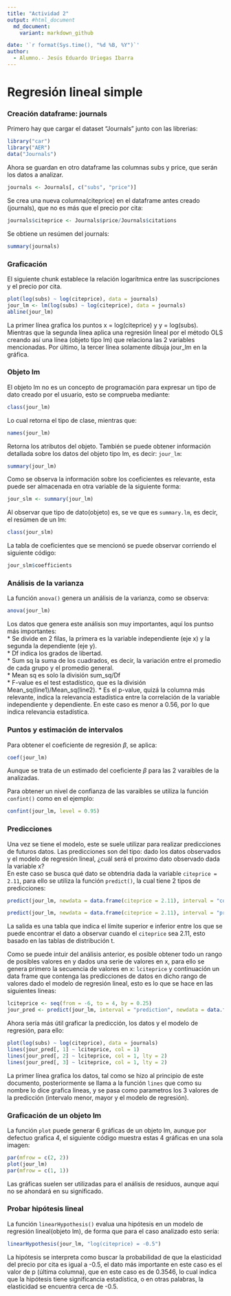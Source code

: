 ```yaml
---
title: "Actividad 2"
output: #html_document
  md_document:
    variant: markdown_github

date: '`r format(Sys.time(), "%d %B, %Y")`'
author:
  - Alumno.- Jesús Eduardo Uriegas Ibarra
---
```


# Regresión lineal simple

### Creación dataframe: journals
Primero hay que cargar el dataset "Journals" junto con las librerias:
```r
library("car")
library("AER")
data("Journals")
```
Ahora se guardan en otro dataframe las columnas subs y price, que serán los datos a analizar.
```r
journals <- Journals[, c("subs", "price")]
```

Se crea una nueva columna(citeprice) en el dataframe antes creado (journals), que no es más que el precio por cita:
```r
journals$citeprice <- Journals$price/Journals$citations
```

Se obtiene un resúmen del journals:
```r
summary(journals)
```

### Graficación
El siguiente chunk establece la relación logarítmica entre las suscripciones y el precio por cita.
```r
plot(log(subs) ~ log(citeprice), data = journals)
jour_lm <- lm(log(subs) ~ log(citeprice), data = journals)
abline(jour_lm)
```
La primer línea grafica los puntos x = log(citeprice) y y = log(subs). Mientras que la segunda línea aplica una regresión lineal por el método OLS creando así una línea (objeto tipo lm) que relaciona las 2 variables mencionadas.
Por último, la tercer línea solamente dibuja jour_lm en la gráfica.

### Objeto lm
El objeto lm no es un concepto de programación para expresar un tipo de dato creado por el usuario, esto se comprueba mediante:
```r
class(jour_lm)
```

Lo cual retorna el tipo de clase, mientras que:
```r
names(jour_lm)
```

Retorna los atributos del objeto.
También se puede obtener información detallada sobre los datos del objeto tipo lm, es decir: `jour_lm`:
```r
summary(jour_lm)
```

Como se observa la información sobre los coeficientes es relevante, esta  puede ser almacenada en otra variable de la siguiente forma:
```r
jour_slm <- summary(jour_lm)
```

Al observar que tipo de dato(objeto) es, se ve que es `summary.lm`, es decir, el resúmen de un lm:
```r
class(jour_slm)
```

La tabla de coeficientes que se mencionó se puede observar corriendo el siguiente código:
```r
jour_slm$coefficients
```

### Análisis de la varianza
La función `anova()` genera un análisis de la varianza, como se observa:
```r
anova(jour_lm)
```
Los datos que genera este análisis son muy importantes, aquí los puntso más importantes:  
* Se divide en 2 filas, la primera es la variable independiente (eje x) y la segunda la dependiente (eje y).  
* Df indica los grados de libertad.  
* Sum sq la suma de los cuadrados, es decir, la variación entre el promedio de cada grupo y el promedio general.  
* Mean sq es solo la división sum_sq/Df  
* F-value es el test estadístico, que es la división Mean_sq(line1)/Mean_sq(line2). 
* Es el p-value, quizá la columna más relevante, indica la relevancia estadística entre la correlación de la variable independiente y dependiente. En este caso es menor a 0.56, por lo que indica relevancia estadística.  

### Puntos y estimación de intervalos
Para obtener el coeficiente de regresión $\beta$, se aplica:
```r
coef(jour_lm)
```
Aunque se trata de un estimado del coeficiente $\beta$ para las 2 varaibles de la analizadas.

Para obtener un nivel de confianza de las varaibles se utiliza la función `confint()` como en el ejemplo:
```r
confint(jour_lm, level = 0.95)
```
### Predicciones
Una vez se tiene el modelo, este se suele utilizar para realizar predicciones de futuros datos. Las predicciones son del tipo: dado los datos observados y el modelo de regresión lineal, ¿cuál será el proximo dato observado dada la variable x?  
En este caso se busca qué dato se obtendria dada la variable `citeprice = 2.11`, para ello se utiliza la función `predict()`, la cual tiene 2 tipos de predicciones:
```r
predict(jour_lm, newdata = data.frame(citeprice = 2.11), interval = "confidence")
```
```r
predict(jour_lm, newdata = data.frame(citeprice = 2.11), interval = "predict")
```
La salida es una tabla que indica el límite superior e inferior entre los que se puede encontrar el dato a observar cuando el `citeprice` sea 2.11, esto basado en las tablas de distribución t.

Como se puede intuir del análisis anterior, es posible obtener todo un rango de posibles valores en y dados una serie de valores en x, para ello se genera primero la secuencia de valores en x: `lciteprice` y continuación un data frame que contenga las predicciones de datos en dicho rango de valores dado el modelo de regresión lineal, esto es lo que se hace en las siguientes lineas:
```r
lciteprice <- seq(from = -6, to = 4, by = 0.25)
jour_pred <- predict(jour_lm, interval = "prediction", newdata = data.frame(citeprice = exp(lciteprice)))
```
Ahora sería más útil graficar la predicción, los datos y el modelo de regresión, para ello:
```r
plot(log(subs) ~ log(citeprice), data = journals)
lines(jour_pred[, 1] ~ lciteprice, col = 1)
lines(jour_pred[, 2] ~ lciteprice, col = 1, lty = 2)
lines(jour_pred[, 3] ~ lciteprice, col = 1, lty = 2)
```
La primer línea grafica los datos, tal como se hizo al principio de este documento, posteriormente se llama a la función `lines` que como su nombre lo dice grafica lineas, y se pasa como parametros los 3 valores de la predicción (intervalo menor, mayor y el modelo de regresión).

### Graficación de un objeto lm
La función `plot` puede generar 6 gráficas de un objeto lm, aunque por defectuo grafica 4, el siguiente código muestra estas 4 gráficas en una sola imagen:
```r
par(mfrow = c(2, 2))
plot(jour_lm)
par(mfrow = c(1, 1))
```
Las gráficas suelen ser utilizadas para el análisis de residuos, aunque aquí no se ahondará en su significado.

### Probar hipótesis lineal
La función `linearHypothesis()` evalua una hipótesis en un modelo de regresión lineal(objeto lm), de forma que para el caso analizado esto sería:
```r
linearHypothesis(jour_lm, "log(citeprice) = -0.5")
```
La hipótesis se interpreta como buscar la probabilidad de que la elasticidad del precio por cita es igual a -0.5, el dato más importante en este caso es el valor de p (última columna), que en este caso es de 0.3546, lo cual indica que la hipótesis tiene significancia estadística, o en otras palabras, la elasticidad se encuentra cerca de -0.5.